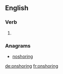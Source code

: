 ==English==

===Verb===
{{head|en|present participle}}

# {{present participle of|onshore|lang=en}}

===Anagrams===
* [[noshoring#English|noshoring]]

[[de:onshoring]]
[[fr:onshoring]]